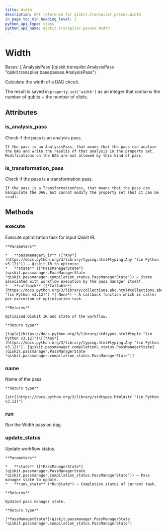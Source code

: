 ```yaml
---
title: Width
description: API reference for qiskit.transpiler.passes.Width
in_page_toc_min_heading_level: 1
python_api_type: class
python_api_name: qiskit.transpiler.passes.Width
---
```


# Width

<Class id="qiskit.transpiler.passes.Width" isDedicatedPage={true} github="https://github.com/Qiskit/qiskit/tree/stable/1.1/qiskit/transpiler/passes/analysis/width.py#L18-L27" signature="qiskit.transpiler.passes.Width(*args, **kwargs)" modifiers="class">
  Bases: [`AnalysisPass`](qiskit.transpiler.AnalysisPass "qiskit.transpiler.basepasses.AnalysisPass")

  Calculate the width of a DAG circuit.

  The result is saved in `property_set['width']` as an integer that contains the number of qubits + the number of clbits.

  ## Attributes

  ### is\_analysis\_pass

  <Attribute id="qiskit.transpiler.passes.Width.is_analysis_pass">
    Check if the pass is an analysis pass.

    If the pass is an AnalysisPass, that means that the pass can analyze the DAG and write the results of that analysis in the property set. Modifications on the DAG are not allowed by this kind of pass.
  </Attribute>

  ### is\_transformation\_pass

  <Attribute id="qiskit.transpiler.passes.Width.is_transformation_pass">
    Check if the pass is a transformation pass.

    If the pass is a TransformationPass, that means that the pass can manipulate the DAG, but cannot modify the property set (but it can be read).
  </Attribute>

  ## Methods

  ### execute

  <Function id="qiskit.transpiler.passes.Width.execute" github="https://github.com/Qiskit/qiskit/tree/stable/1.1/qiskit/passmanager/base_tasks.py#L72-L118" signature="execute(passmanager_ir, state, callback=None)">
    Execute optimization task for input Qiskit IR.

    **Parameters**

    *   **passmanager\_ir** ([*Any*](https://docs.python.org/3/library/typing.html#typing.Any "(in Python v3.12)")) – Qiskit IR to optimize.
    *   **state** ([*PassManagerState*](qiskit.passmanager.PassManagerState "qiskit.passmanager.compilation_status.PassManagerState")) – State associated with workflow execution by the pass manager itself.
    *   **callback** ([*Callable*](https://docs.python.org/3/library/collections.abc.html#collections.abc.Callable "(in Python v3.12)") *| None*) – A callback function which is caller per execution of optimization task.

    **Returns**

    Optimized Qiskit IR and state of the workflow.

    **Return type**

    [tuple](https://docs.python.org/3/library/stdtypes.html#tuple "(in Python v3.12)")\[[*Any*](https://docs.python.org/3/library/typing.html#typing.Any "(in Python v3.12)"), [qiskit.passmanager.compilation\_status.PassManagerState](qiskit.passmanager.PassManagerState "qiskit.passmanager.compilation_status.PassManagerState")]
  </Function>

  ### name

  <Function id="qiskit.transpiler.passes.Width.name" github="https://github.com/Qiskit/qiskit/tree/stable/1.1/qiskit/passmanager/base_tasks.py#L68-L70" signature="name()">
    Name of the pass.

    **Return type**

    [str](https://docs.python.org/3/library/stdtypes.html#str "(in Python v3.12)")
  </Function>

  ### run

  <Function id="qiskit.transpiler.passes.Width.run" github="https://github.com/Qiskit/qiskit/tree/stable/1.1/qiskit/transpiler/passes/analysis/width.py#L25-L27" signature="run(dag)">
    Run the Width pass on dag.
  </Function>

  ### update\_status

  <Function id="qiskit.transpiler.passes.Width.update_status" github="https://github.com/Qiskit/qiskit/tree/stable/1.1/qiskit/passmanager/base_tasks.py#L120-L138" signature="update_status(state, run_state)">
    Update workflow status.

    **Parameters**

    *   **state** ([*PassManagerState*](qiskit.passmanager.PassManagerState "qiskit.passmanager.compilation_status.PassManagerState")) – Pass manager state to update.
    *   **run\_state** (*RunState*) – Completion status of current task.

    **Returns**

    Updated pass manager state.

    **Return type**

    [*PassManagerState*](qiskit.passmanager.PassManagerState "qiskit.passmanager.compilation_status.PassManagerState")
  </Function>
</Class>

